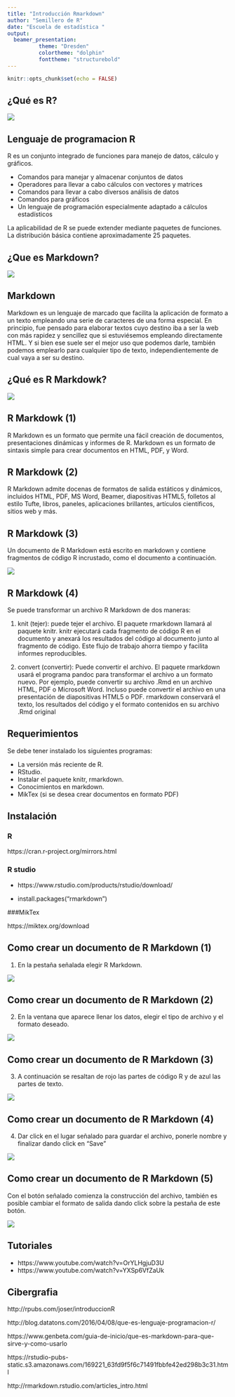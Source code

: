 ```yaml
---
title: "Introducción Rmarkdown"
author: "Semillero de R"
date: "Escuela de estadística "
output: 
  beamer_presentation:
          theme: "Dresden"
          colortheme: "dolphin"
          fonttheme: "structurebold"
---
```


```r
knitr::opts_chunk$set(echo = FALSE)
```
## ¿Qué es R?
![](R.jpg)

## Lenguaje de programacion R

R es un conjunto integrado de funciones para manejo de datos, cálculo y gráficos.

- Comandos para manejar y almacenar conjuntos de datos
- Operadores para llevar a cabo cálculos con vectores y matrices
- Comandos para llevar a cabo diversos análisis de datos
- Comandos para gráficos
- Un lenguaje de programación especialmente adaptado a cálculos estadísticos

La aplicabilidad de R se puede extender mediante paquetes de funciones. La distribución básica contiene aproximadamente 25 paquetes.

## ¿Que es Markdown?

![](M.jpg)

## Markdown

Markdown es un lenguaje de marcado que facilita la aplicación de formato a un texto empleando una serie de caracteres de una forma especial. En principio, fue pensado para elaborar textos cuyo destino iba a ser la web con más rapidez y sencillez que si estuviésemos empleando directamente HTML. Y si bien ese suele ser el mejor uso que podemos darle, también podemos emplearlo para cualquier tipo de texto, independientemente de cual vaya a ser su destino.

## ¿Qué es R Markdowk?

![](RM.jpg)

## R Markdowk (1)

R Markdown es un formato que permite una fácil creación de documentos, presentaciones dinámicas y informes de R. Markdown es un formato de sintaxis simple para crear documentos en HTML, PDF, y Word.

## R Markdowk (2)

R Markdown admite docenas de formatos de salida estáticos y dinámicos, incluidos HTML, PDF, MS Word, Beamer, diapositivas HTML5, folletos al estilo Tufte, libros, paneles, aplicaciones brillantes, artículos científicos, sitios web y más.

## R Markdowk (3)

Un documento de R Markdown está escrito en markdown y contiene fragmentos de código R incrustado, como el documento a continuación.

![](img1.jpg)

## R Markdowk (4)

Se puede transformar un archivo R Markdown de dos maneras:

1. knit (tejer): puede tejer el archivo. El paquete rmarkdown llamará al paquete knitr. knitr ejecutará cada fragmento de código R en el documento y anexará los resultados del código al documento junto al fragmento de código. Este flujo de trabajo ahorra tiempo y facilita informes reproducibles.

2. convert (convertir): Puede convertir el archivo. El paquete rmarkdown usará el programa pandoc para transformar el archivo a un formato nuevo. Por ejemplo, puede convertir su archivo .Rmd en un archivo HTML, PDF o Microsoft Word. Incluso puede convertir el archivo en una presentación de diapositivas HTML5 o PDF. rmarkdown conservará el texto, los resultados del código y el formato contenidos en su archivo .Rmd original

## Requerimientos

Se debe tener instalado los siguientes programas:

- La versión más reciente de R.
- RStudio.
- Instalar el paquete knitr, rmarkdown.
- Conocimientos en markdown.
- MikTex (si se desea crear documentos en formato PDF)

## Instalación 

### R

https://cran.r-project.org/mirrors.html

### R studio

- https://www.rstudio.com/products/rstudio/download/

- install.packages("rmarkdown")

###MikTex

https://miktex.org/download

## Como crear un documento de R Markdown (1)

1. En la pestaña señalada elegir R Markdown.

![](RM1.jpg)

## Como crear un documento de R Markdown (2)

2. En la ventana que aparece llenar los datos, elegir el tipo de archivo y el formato deseado.

![](RM2.jpg)

## Como crear un documento de R Markdown (3)

3. A continuación se resaltan de rojo las partes de código R y de azul las partes de texto.

![](RM4.jpg)

## Como crear un documento de R Markdown (4)

4. Dar click en el lugar señalado para guardar el archivo, ponerle nombre y finalizar dando click en "Save"

![](RM3.jpg)

## Como crear un documento de R Markdown (5)

Con el botón señalado comienza la construcción del archivo, también es posible cambiar el formato de salida dando click sobre la pestaña de este botón.

![](RM5.jpg)

## Tutoriales

- https://www.youtube.com/watch?v=OrYLHgjuD3U
- https://www.youtube.com/watch?v=YXSp6VfZaUk



## Cibergrafia

http://rpubs.com/joser/introduccionR

http://blog.datatons.com/2016/04/08/que-es-lenguaje-programacion-r/

https://www.genbeta.com/guia-de-inicio/que-es-markdown-para-que-sirve-y-como-usarlo

https://rstudio-pubs-static.s3.amazonaws.com/169221_63fd9f5f6c71491fbbfe42ed298b3c31.html

http://rmarkdown.rstudio.com/articles_intro.html